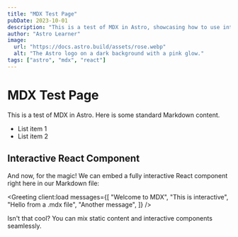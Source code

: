 ```yaml
---
title: "MDX Test Page"
pubDate: 2023-10-01
description: "This is a test of MDX in Astro, showcasing how to use interactive React components within Markdown content."
author: "Astro Learner"
image:
  url: "https://docs.astro.build/assets/rose.webp"
  alt: "The Astro logo on a dark background with a pink glow."
tags: ["astro", "mdx", "react"]
---
```



# MDX Test Page

This is a test of MDX in Astro. Here is some standard Markdown content.

- List item 1
- List item 2

## Interactive React Component

And now, for the magic! We can embed a fully interactive React component right here in our Markdown file:

<Greeting
  client:load
  messages={[
    "Welcome to MDX",
    "This is interactive",
    "Hello from a .mdx file",
    "Another message",
  ]}
/>

Isn't that cool? You can mix static content and interactive components seamlessly.
